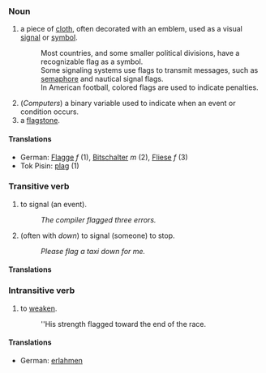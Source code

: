 ===Noun===

# a piece of [[cloth]], often decorated with an emblem, used as a visual [[signal]] or [[symbol]].
#: Most countries, and some smaller political divisions, have a recognizable flag as a symbol.
#: Some signaling systems use flags to transmit messages, such as [[semaphore]] and nautical signal flags.
#: In American football, colored flags are used to indicate penalties.
# (''Computers'') a binary variable used to indicate when an event or condition occurs.
# a [[flagstone]].

====Translations====
*German: [[Flagge]] ''f'' (1), [[Bitschalter]] ''m'' (2), [[Fliese]] ''f'' (3)
*Tok Pisin: [[plag]] (1)

===Transitive verb===

# to signal (an event).
#: ''The compiler flagged three errors.''
# (often with ''down'') to signal (someone) to stop.
#: ''Please flag a taxi down for me.''

====Translations====
<!-- none yet -->

===Intransitive verb===

# to [[weaken]].
#: ''His strength flagged toward the end of the race.

====Translations====
*German: [[erlahmen]]